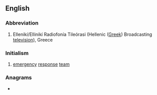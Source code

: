 {{also|ert|ért|-ért}}
{{wikipedia}}
==English==

===Abbreviation===
{{rfc-header|Abbreviation}}
{{head|en|abbreviation}}

# Ellenikí/Ellinikí Radiofonía Tileórasi (Hellenic ([[Greek]]) Broadcasting [[television]]), Greece

===Initialism===
{{en-noun}}

# [[emergency]] [[response]] [[team]]

===Anagrams===
* {{anagrams|en|Ret.|ret|ter|ter-}}